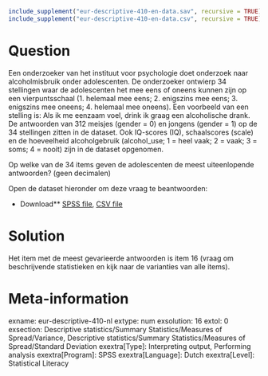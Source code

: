 ```r
include_supplement("eur-descriptive-410-en-data.sav", recursive = TRUE)
include_supplement("eur-descriptive-410-en-data.csv", recursive = TRUE)
```

Question
========
Een onderzoeker van het instituut voor psychologie doet onderzoek naar alcoholmisbruik onder adolescenten. De onderzoeker ontwierp 34 stellingen waar de adolescenten het mee eens of oneens kunnen zijn op een vierpuntsschaal (1. helemaal mee eens; 2. enigszins mee eens; 3. enigszins mee oneens; 4. helemaal mee oneens). Een voorbeeld van een stelling is: Als ik me eenzaam voel, drink ik graag een alcoholische drank. De antwoorden van 312 meisjes (gender = 0) en jongens (gender = 1) op de 34 stellingen zitten in de dataset. Ook IQ-scores (IQ), schaalscores (scale) en de hoeveelheid alcoholgebruik (alcohol_use; 1 = heel vaak; 2 = vaak; 3 = soms; 4 = nooit) zijn in de dataset opgenomen.

Op welke van de 34 items geven de adolescenten de meest uiteenlopende antwoorden? (geen decimalen)

Open de dataset hieronder om deze vraag te beantwoorden:

* Download** [SPSS file](eur-descriptive-410-en-data.sav), [CSV file](eur-descriptive-410-en-data.csv)


Solution
========
Het item met de meest gevarieerde antwoorden is item 16 (vraag om beschrijvende statistieken en kijk naar de varianties van alle items).

Meta-information
================
exname: eur-descriptive-410-nl
extype: num
exsolution: 16
extol: 0
exsection: Descriptive statistics/Summary Statistics/Measures of Spread/Variance, Descriptive statistics/Summary Statistics/Measures of Spread/Standard Deviation
exextra[Type]: Interpreting output, Performing analysis
exextra[Program]: SPSS
exextra[Language]: Dutch
exextra[Level]: Statistical Literacy

